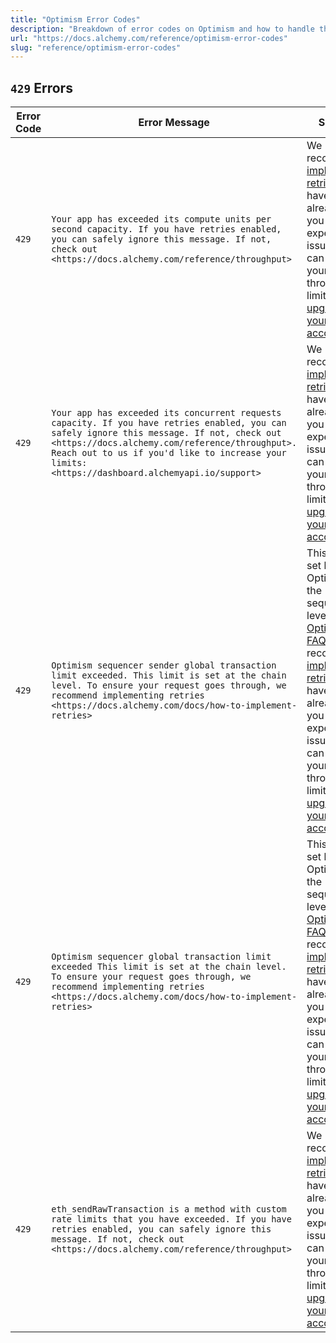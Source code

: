 ```yaml
---
title: "Optimism Error Codes"
description: "Breakdown of error codes on Optimism and how to handle them"
url: "https://docs.alchemy.com/reference/optimism-error-codes"
slug: "reference/optimism-error-codes"
---
```


## `429` Errors

| Error Code | Error Message                                                                                                                                                                                                                                                                                  | Solution                                                                                                                                                                                                                                                                                                                                                   |
| ---------- | ---------------------------------------------------------------------------------------------------------------------------------------------------------------------------------------------------------------------------------------------------------------------------------------------- | ---------------------------------------------------------------------------------------------------------------------------------------------------------------------------------------------------------------------------------------------------------------------------------------------------------------------------------------------------------- |
| `429`      | `Your app has exceeded its compute units per second capacity. If you have retries enabled, you can safely ignore this message. If not, check out <https://docs.alchemy.com/reference/throughput>`                                                                                              | We recommend [implementing retries](/docs/how-to-implement-retries) if you have not already. If you still experience issues you can increase your throughput limit by [upgrading your account](https://dashboard.alchemy.com/settings/billing).                                                                                                            |
| `429`      | `Your app has exceeded its concurrent requests capacity. If you have retries enabled, you can safely ignore this message. If not, check out <https://docs.alchemy.com/reference/throughput>. Reach out to us if you'd like to increase your limits: <https://dashboard.alchemyapi.io/support>` | We recommend [implementing retries](/docs/how-to-implement-retries) if you have not already. If you still experience issues you can increase your throughput limit by [upgrading your account](https://dashboard.alchemy.com/settings/billing).                                                                                                            |
| `429`      | `Optimism sequencer sender global transaction limit exceeded. This limit is set at the chain level. To ensure your request goes through, we recommend implementing retries <https://docs.alchemy.com/docs/how-to-implement-retries>`                                                           | This limit is set by Optimism at the sequencer level, see [Optimism API FAQ](/reference/optimism-api-faq). We recommend [implementing retries](/docs/how-to-implement-retries) if you have not already. If you still experience issues you can increase your throughput limit by [upgrading your account](https://dashboard.alchemy.com/settings/billing). |
| `429`      | `Optimism sequencer global transaction limit exceeded This limit is set at the chain level. To ensure your request goes through, we recommend implementing retries <https://docs.alchemy.com/docs/how-to-implement-retries>`                                                                   | This limit is set by Optimism at the sequencer level, see [Optimism API FAQ](/reference/optimism-api-faq). We recommend [implementing retries](/docs/how-to-implement-retries) if you have not already. If you still experience issues you can increase your throughput limit by [upgrading your account](https://dashboard.alchemy.com/settings/billing). |
| `429`      | `eth_sendRawTransaction is a method with custom rate limits that you have exceeded. If you have retries enabled, you can safely ignore this message. If not, check out <https://docs.alchemy.com/reference/throughput>`                                                                        | We recommend [implementing retries](/docs/how-to-implement-retries) if you have not already. If you still experience issues you can increase your throughput limit by [upgrading your account](https://dashboard.alchemy.com/settings/billing).                                                                                                            |
